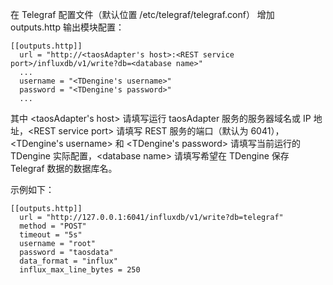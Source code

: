 
在 Telegraf 配置文件（默认位置 /etc/telegraf/telegraf.conf） 增加 outputs.http 输出模块配置：

```
[[outputs.http]]
  url = "http://<taosAdapter's host>:<REST service port>/influxdb/v1/write?db=<database name>"
  ...
  username = "<TDengine's username>"
  password = "<TDengine's password>"
  ...
```

其中 \<taosAdapter's host> 请填写运行 taosAdapter 服务的服务器域名或 IP 地址，\<REST service port> 请填写 REST 服务的端口（默认为 6041），\<TDengine's username> 和 \<TDengine's password> 请填写当前运行的 TDengine 实际配置，\<database name> 请填写希望在 TDengine 保存 Telegraf 数据的数据库名。

示例如下：

```
[[outputs.http]]
  url = "http://127.0.0.1:6041/influxdb/v1/write?db=telegraf"
  method = "POST"
  timeout = "5s"
  username = "root"
  password = "taosdata"
  data_format = "influx"
  influx_max_line_bytes = 250
```

